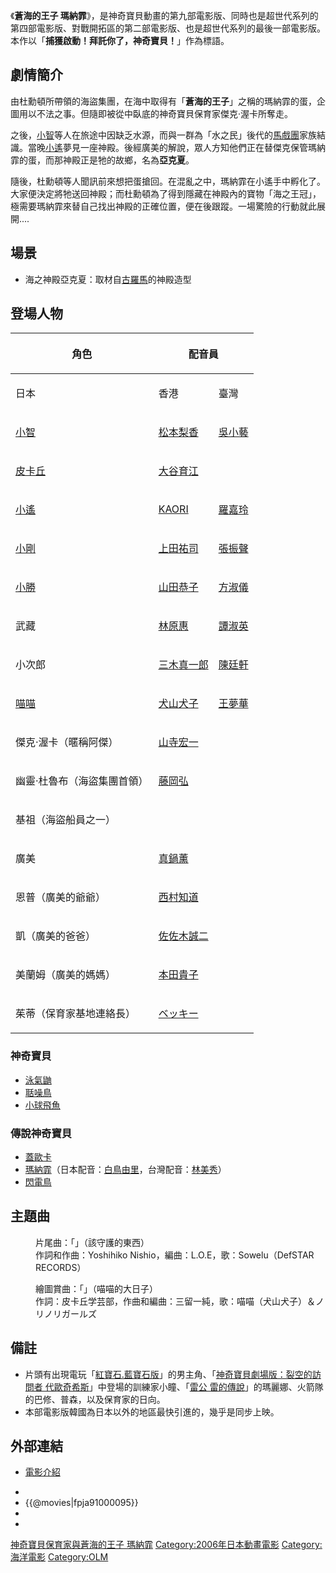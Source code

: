 {{Multiple issues|
{{roughtranslation|time=2020-01-10T06:29:38+00:00}}
{{Unreferenced|time=2020-05-27T15:47:25+00:00}}
}}
{{noteTA
|G1=Pokemon-old
|1=精灵宝可梦=>zh-cn:神奇宝贝; 神奇宝贝=>zh-cn:神奇宝贝; 口袋妖怪=>zh-cn:神奇宝贝; 寵物小精靈=>zh-cn:神奇宝贝; 神奇寶貝=>zh-cn:神奇宝贝;
}}
{{電影資訊框
| 片名     = 神奇寶貝劇場版：蒼海的王子 瑪納霏
| 電影原名 = 劇場版ポケットモンスター アドバンスジェネレーション<br/> ポケモンレンジャーと蒼海の王子 マナフィ
| 圖像     = Pokemon Ranger and the Temple of the Sea.jpg
| 圖像大小 = 
| 圖像說明 = 
| 片名表記 = 
| 副標題   = 
| 導演     = [[湯山邦彥|湯山邦彥]]
| 監製     = 
| 製片     = 
| 動作指導 = 
| 編劇     = {{link-ja|園田英樹|園田英樹}} 
| 劇本     = 
| 故事     = 
| 原著     = [[田尻智|田尻智]]
| 旁白     = 
| 統籌     = 
| 主演     = [[松本梨香|松本梨香]]<br />[[大谷育江|大谷育江]]<br />[[上田祐司|上田祐司]]<br />[[KAORI|KAORI]]<br />[[山田ふしぎ|山田ふしぎ]]<br />[[林原めぐみ|林原めぐみ]]<br />[[三木真一郎|三木真一郎]]<br />[[犬山イヌコ|犬山イヌコ]]<br />[[石塚運昇|石塚運昇]]<br />[[小西克幸|小西克幸]]<br />[[三宅健太|三宅健太]]<br />[[伊東美彌子|伊東美彌子]]等 
| 配樂     = [[宮崎慎二|宮崎慎二]]
| 主題曲   = 「守るべきもの」Sowelu
| 片尾曲   = 
| 攝影     = 
| 剪輯     = 
| 音效     = 
| 製片商   = [[東寶|東寶]]
| 片長     = 105分鐘
| 產地     = {{JPN}}
| 語言     = [[日語|日語]]
| 上映日期 = {{flagicon|Japan}}2006年7月15日<br/>{{flagicon|KOR}}2006年7月20日<br/>{{flagicon|ROC}}2008年3月26日(僅發行DVD及電視台放映)<br/>{{flagicon|USA}}2007年3月23日<br />{{flagicon|Hong Kong}}2009年12月30日（[[無綫電視|無綫電視]][[翡翠台|翡翠台]]）
| 發行商   = 
| 發行日期 = 
| 公映許可 = 
| 預算     = 
| 票房     = 
| 前集     = [[精靈寶可夢劇場版：夢幻與波導的勇者_路卡利歐|精靈寶可夢劇場版：夢幻與波導的勇者 路卡利歐]]
| 續集     = [[神奇寶貝劇場版：決戰時空之塔_帝牙盧卡VS帕路奇犽VS達克萊伊|神奇寶貝劇場版：決戰時空之塔 帝牙盧卡VS帕路奇犽VS達克萊伊]]
| 官方網站 = 
}}

《'''蒼海的王子 瑪納霏'''》，是神奇寶貝動畫的第九部電影版、同時也是超世代系列的第四部電影版、對戰開拓區的第二部電影版、也是超世代系列的最後一部電影版。本作以「'''捕獲啟動！拜託你了，神奇寶貝！'''」作為標語。

==劇情簡介==
由杜勳頓所帶領的海盜集團，在海中取得有「'''蒼海的王子'''」之稱的瑪納霏的蛋，企圖用以不法之事。但隨即被從中臥底的神奇寶貝保育家傑克·渥卡所奪走。

之後，[[小智|小智]]等人在旅途中因缺乏水源，而與一群為「水之民」後代的[[馬戲團|馬戲團]]家族結識。當晚[[小遙|小遙]]夢見一座神殿。後經廣美的解說，眾人方知他們正在替傑克保管瑪納霏的蛋，而那神殿正是牠的故鄉，名為'''亞克夏'''。

隨後，杜勳頓等人聞訊前來想把蛋搶回。在混亂之中，瑪納霏在小遙手中孵化了。大家便決定將牠送回神殿；而杜勳頓為了得到隱藏在神殿內的寶物「海之王冠」，極需要瑪納霏來替自己找出神殿的正確位置，便在後跟蹤。一場驚險的行動就此展開....

==場景==
*海之神殿亞克夏：取材自[[古羅馬|古羅馬]]的神殿造型

==登場人物==
{|class=wikitable
!rowspan="2"|角色
!colspan="3"|配音員
!rowspan="2"|介紹
|-
!日本
!香港
!臺灣
|-
|[[小智|小智]]||[[松本梨香|松本梨香]]||[[吳小藝|吳小藝]]||[[汪世瑋|汪世瑋]]||
|-
|[[皮卡丘|皮卡丘]]||[[大谷育江|大谷育江]]||||||
|-
|[[小遙|小遙]]||[[KAORI|KAORI]]||[[羅嘉玲|羅嘉玲]]||[[傅曼君|傅曼君]]||
|-
|[[小剛|小剛]]||[[上田祐司|上田祐司]]||[[張振聲|張振聲]]||[[于正昇|于正昇]]||
|-
|[[小勝|小勝]]||[[山田恭子|山田恭子]]||[[方淑儀|方淑儀]]||[[詹雅菁|詹雅菁]]||
|-
|武藏||[[林原惠|林原惠]]||[[譚淑英|譚淑英]]||[[詹雅菁|詹雅菁]]||
|-
|小次郎||[[三木真一郎|三木真一郎]]||[[陳廷軒_(配音員)|陳廷軒]]||[[吳東原|吳東原]]||
|-
|[[喵喵_(神奇寶貝)|喵喵]]||[[犬山犬子|犬山犬子]]||[[王夢華|王夢華]]||[[汪世瑋|汪世瑋]]||
|-
|傑克·渥卡（暱稱阿傑）||[[山寺宏一|山寺宏一]]||||[[陳宏瑋|陳宏瑋]]||神奇寶貝保育家的一員，他的任務是要守護瑪納霏的蛋到海之神殿，是一個大膽又細心的人。
|-
|幽靈·杜魯布（海盜集團首領）||[[藤岡弘|藤岡弘]]||||[[符爽|符爽]]||一個野心極大的邪惡海盜，擁有巨大的潛水作戰艇，為了想要得到東西而不擇手段。
|-
|基祖（海盜船員之一）||||||||
|-
|廣美||[[真鍋薰|真鍋薰]]|||||[[林美秀_(配音員)|林美秀]]||水中神奇寶貝表演團的大明星，知名度非常的高，同時也是水之子民的後裔。
|-
|恩普（廣美的爺爺）||[[西村知道|西村知道]]||||[[符爽|符爽]]||
|-
|凱（廣美的爸爸）||[[佐佐木誠二|佐佐木誠二]]||||[[陳宏瑋|陳宏瑋]]||
|-
|美蘭姆（廣美的媽媽）||[[本田貴子|本田貴子]]||||[[詹雅菁|詹雅菁]]||
|-
|茱蒂（保育家基地連絡長）||[[ベッキー|ベッキー]]||||[[傅曼君|傅曼君]]||
|}

===神奇寶貝===
*[[泳氣鼬|泳氣鼬]]
*[[聒噪鳥|聒噪鳥]]
*[[小球飛魚|小球飛魚]]

===傳說神奇寶貝===
*[[蓋歐卡|蓋歐卡]]
*[[瑪納霏|瑪納霏]]（日本配音：[[白鳥由里|白鳥由里]]，台灣配音：[[林美秀_(配音員)|林美秀]]）
*[[閃電鳥|閃電鳥]]

==主題曲==
:片尾曲：「'''{{lang|ja|守るべきもの}}'''」（該守護的東西） 
:作詞和作曲：Yoshihiko Nishio，編曲：L.O.E，歌：Sowelu（DefSTAR RECORDS）

:繪圖賞曲：「{{lang|ja|ビッグ・ニャース・ディ}}」（喵喵的大日子）
:作詞：皮卡丘学芸部，作曲和編曲：三留一純，歌：喵喵（犬山犬子）＆ノリノリガールズ

==備註==
*片頭有出現電玩「[[紅寶石.藍寶石版|紅寶石.藍寶石版]]」的男主角、「[[神奇寶貝劇場版：裂空的訪問者_代歐奇希斯|神奇寶貝劇場版：裂空的訪問者 代歐奇希斯]]」中登場的訓練家小瞳、「[[雷公_雷的傳說|雷公 雷的傳說]]」的瑪麗娜、火箭隊的巴修、普森，以及保育家的日向。
*本部電影版韓國為日本以外的地區最快引進的，幾乎是同步上映。

==外部連結==
*{{ja}}[http://www.pokemon.co.jp/anime/movie/2006/index.html 電影介紹] {{Wayback|url=http://www.pokemon.co.jp/anime/movie/2006/index.html |date=20111006191249 }}
*{{imdb title|1000095}}
*{{@movies|fpja91000095}}
*{{mtime|45891}}
*{{douban}}

{{神奇寶貝動畫電影版}} 
{{OLM}}
{{DEFAULTSORT:Gekijōban Poketto Monsutā Adobansu Jenerēshon Pokemon Renjā to Umi no Ōji Manafi}}
[[Category:精靈寶可夢劇場版|神奇寶貝保育家與蒼海的王子 瑪納霏]]
[[Category:2006年日本動畫電影|Category:2006年日本動畫電影]]
[[Category:海洋電影|Category:海洋電影]]
[[Category:OLM|Category:OLM]]